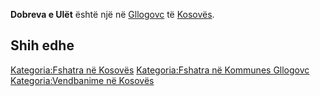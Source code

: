 {{Fshat në 
 | Emri                = Dobreva e Ulët
 | EmriAlt                = 
 | NAME_SHORT_FORM=      
 | NAME_GENERIC=      
 | NAME_SORT_NAME_RO=      DOBREVAEULET
 | FULL_NAME_RO = Dobreva e Ulët
 | FULL_NAME_ND_RO=Dobreva e Ulet
 | SORT_NAME_RG=DOBREVAEULET
 | FULL_NAME_RG=Dobreva e Ulët
 | FULL_NAME_ND_RG=Dobreva e Ulet
 | SRP_NAME_SHORT_FORM=      
 | SRP_NAME_GENERIC=      
 | SRP_NAME_SORT_NAME_RO=      
 | SRP_FULL_NAME_RO = 
 | SRP_FULL_NAME_ND_RO=
 | SRP_SORT_NAME_RG=
 | SRP_FULL_NAME_RG=
 | SRP_FULL_NAME_ND_RG=
 | Emri (Rasa dhanore) = 
 | Figura              = 
 | Shteti              = Kosovo
 | Komuna              = Gllogovc
 | Kodi postar         = 
 | Sipërfaqja          = 

 | Popullsia           = 

 | Regj. i popullsisë  = 
 | Dend. e popullsisë  = 
 | Faqja zyrtare       = 
 <!--- Koordinatat ----> 
 | Gjerësia            = 42.605556
 | Gjatësia            = 21.069444
 | Lartësia            = 
}}
'''Dobreva e Ulët''' është një [[]] në [[Gllogovc]] të [[Kosovës]].

<!-- == Gjeografia == -->
<!-- == Historia == -->
<!-- == Demografia == -->
== Shih edhe ==
{{Komuna Gllogovc}}
{{Kosovo-Administrata-Cung}}

[[Kategoria:Fshatra në Kosovës]]
[[Kategoria:Fshatra në Kommunes Gllogovc]]
[[Kategoria:Vendbanime në Kosovës]]